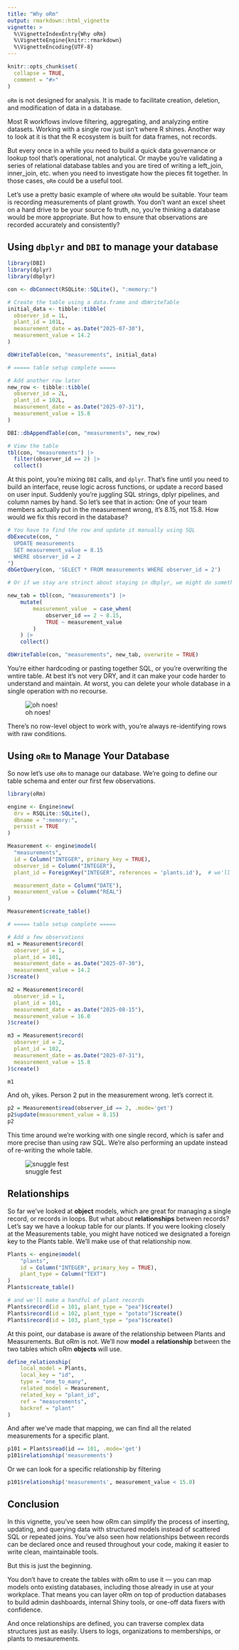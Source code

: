 ```yaml
---
title: "Why oRm"
output: rmarkdown::html_vignette
vignette: >
  %\VignetteIndexEntry{Why oRm}
  %\VignetteEngine{knitr::rmarkdown}
  %\VignetteEncoding{UTF-8}
---
```


```r
knitr::opts_chunk$set(
  collapse = TRUE,
  comment = "#>"
)
```

`oRm` is not designed for analysis. It is made to facilitate creation, deletion, and modification of data in a database.

Most R workflows invlove filtering, aggregating, and analyzing entire datasets. Working with a single row just isn’t where R shines. Another way to look at it is that the R ecosystem is built for data frames, not records.

But every once in a while you need to build a quick data governance or lookup tool that's operational, not analytical. Or maybe you're validating a series of relational database tables and you are tired of writing a left_join, inner_join, etc. when you need to investigate how the pieces fit together. In those cases, `oRm` could be a useful tool.

Let's use a pretty basic example of where `oRm` would be suitable. Your team is recording measurements of plant growth. You don't want an excel sheet on a hard drive to be your source fo truth, no, you're thinking a database would be more appropriate. But how to ensure that observations are recorded accurately and consistently?

## Using `dbplyr` and `DBI` to manage your database

```r
library(DBI)
library(dplyr)
library(dbplyr)

con <- dbConnect(RSQLite::SQLite(), ":memory:")

# Create the table using a data.frame and dbWriteTable
initial_data <- tibble::tibble(
  observer_id = 1L,
  plant_id = 101L,
  measurement_date = as.Date("2025-07-30"),
  measurement_value = 14.2
)

dbWriteTable(con, "measurements", initial_data)

# ===== table setup complete =====

# Add another row later
new_row <- tibble::tibble(
  observer_id = 2L,
  plant_id = 102L,
  measurement_date = as.Date("2025-07-31"),
  measurement_value = 15.8
)

DBI::dbAppendTable(con, "measurements", new_row)

# View the table
tbl(con, "measurements") |>
  filter(observer_id == 2) |>
  collect()

```

At this point, you're mixing `DBI` calls, and `dplyr`. That’s fine until you need to build an interface, reuse logic across functions, or update a record based on user input. Suddenly you're juggling SQL strings, dplyr pipelines, and column names by hand. 
So let's see that in action: One of your team members actually put in the measurement wrong, it's 8.15, not 15.8. How would we fix this record in the database?

```r
# You have to find the row and update it manually using SQL
dbExecute(con, "
  UPDATE measurements
  SET measurement_value = 8.15
  WHERE observer_id = 2
")
dbGetQuery(con, 'SELECT * FROM measurements WHERE observer_id = 2')

# Or if we stay are strinct about staying in dbplyr, we might do something like this:

new_tab = tbl(con, "measurements") |>
    mutate(
        measurement_value  = case_when(
            observer_id == 2 ~ 8.15,
            TRUE ~ measurement_value
        )
    ) |>
    collect()

dbWriteTable(con, "measurements", new_tab, overwrite = TRUE)
```

You're either hardcoding or pasting together SQL, or you're overwriting the wntire table. At best it's not very DRY, and it can make your code harder to understand and maintain. At worst, you can delete your whole database in a single operation with no recourse.

![oh noes!](https://media0.giphy.com/media/v1.Y2lkPWVjZjA1ZTQ3emZwaXh2cXhkbm85MjR2ZnI2OTkzMDhtYXMwem9ncGdiaTk3emp3dSZlcD12MV9naWZzX3JlbGF0ZWQmY3Q9Zw/dJEMs13SrsiuA/200.webp)

There’s no row-level object to work with, you’re always re-identifying rows with raw conditions.

## Using `oRm` to Manage Your Database

So now let's use `oRm` to manage our database. We're going to define our table schema and enter our first few observations. 

```r
library(oRm)

engine <- Engine$new(
  drv = RSQLite::SQLite(),
  dbname = ":memory:",
  persist = TRUE
)

Measurement <- engine$model(
  "measurements",
  id = Column("INTEGER", primary_key = TRUE),
  observer_id = Column("INTEGER"),
  plant_id = ForeignKey("INTEGER", references = 'plants.id'),  # we'll define this table shortly

  measurement_date = Column("DATE"),
  measurement_value = Column("REAL")
)

Measurement$create_table()

# ===== table setup complete =====

# Add a few observations
m1 = Measurement$record(
  observer_id = 1,
  plant_id = 101,
  measurement_date = as.Date("2025-07-30"),
  measurement_value = 14.2
)$create()

m2 = Measurement$record(
  observer_id = 1,
  plant_id = 101,
  measurement_date = as.Date("2025-08-15"),
  measurement_value = 16.0
)$create()

m3 = Measurement$record(
  observer_id = 2,
  plant_id = 102,
  measurement_date = as.Date("2025-07-31"),
  measurement_value = 15.8
)$create()

m1
```

And oh, yikes. Person 2 put in the measurement wrong. let's correct it.

```r
p2 = Measurement$read(observer_id == 2, .mode='get')
p2$update(measurement_value = 8.15)
p2
```

This time around we're working with one single record, which is safer and more precise than using raw SQL. We're also performing an update instead of re-writing the whole table.

![snuggle fest](https://media0.giphy.com/media/v1.Y2lkPTc5MGI3NjExNnVlYm13dmJybDdvZGJnczdtajJ1aHNiZTJ1dDF4enB6Y3E3dmY5ZSZlcD12MV9pbnRlcm5hbF9naWZfYnlfaWQmY3Q9Zw/TyPKuTkBXmBPO/giphy.gif)

## Relationships

So far we've looked at **object** models, which are great for managing a single record, or records in loops. But what about **relationships** between records? Let's say we have a lookup table for our plants. If you were looking closely at the Measurements table, you might have noticed we designated a foreign key to the Plants table. We'll make use of that relationship now.

```r
Plants <- engine$model(
    "plants",
    id = Column("INTEGER", primary_key = TRUE),
    plant_type = Column("TEXT")
)
Plants$create_table()

# and we'll make a handful of plant records
Plants$record(id = 101, plant_type = "pea")$create()
Plants$record(id = 102, plant_type = "potato")$create()
Plants$record(id = 103, plant_type = "pea")$create()
```

At this point, our database is aware of the relationship between Plants and Measurements. But oRm is not. We'll now **model** a **relationship** between the two tables which oRm **objects** will use.

```r
define_relationship(
    local_model = Plants,
    local_key = "id",
    type = "one_to_many",
    related_model = Measurement,
    related_key = "plant_id",
    ref = "measurements",
    backref = "plant"
)
```

And after we've made that mapping, we can find all the related measurements for a specific plant.

```r
p101 = Plants$read(id == 101, .mode='get')
p101$relationship('measurements')
```

Or we can look for a specific relationship by filtering
```r
p101$relationship('measurements', measurement_value < 15.0)
```

## Conclusion

In this vignette, you’ve seen how oRm can simplify the process of inserting, updating, and querying data with structured models instead of scattered SQL or repeated joins. You’ve also seen how relationships between records can be declared once and reused throughout your code, making it easier to write clean, maintainable tools.

But this is just the beginning.

You don’t have to create the tables with oRm to use it — you can map models onto existing databases, including those already in use at your workplace. That means you can layer oRm on top of production databases to build admin dashboards, internal Shiny tools, or one-off data fixers with confidence.

And once relationships are defined, you can traverse complex data structures just as easily. Users to logs, organizations to memberships, or plants to mesaurements.